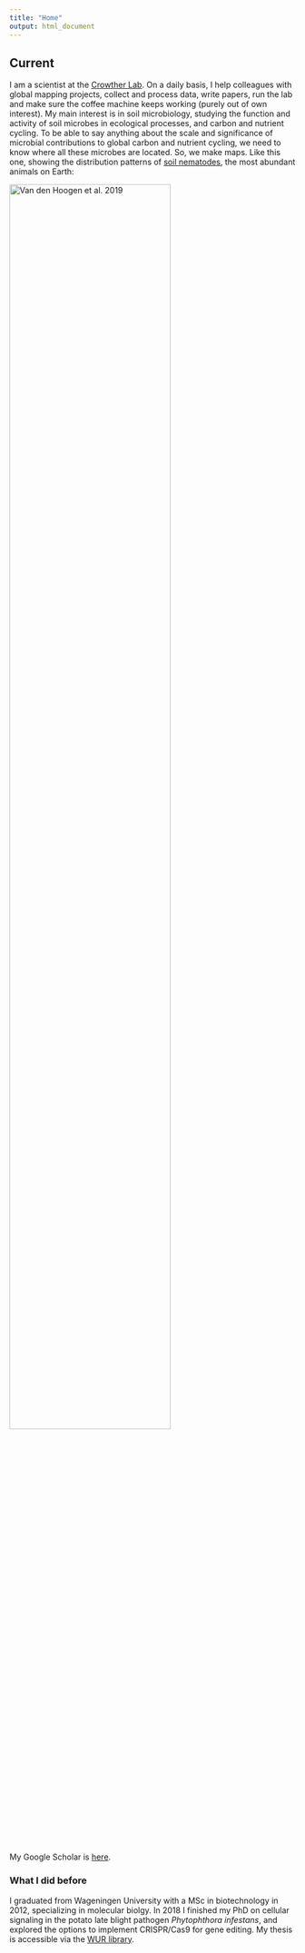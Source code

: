 ```yaml
---
title: "Home"
output: html_document
---
```

<link rel="stylesheet" href="styles.css" type="text/css">
<link rel="stylesheet" href="site_libs/academicons-1.8.6/css/academicons.css"/>

## Current
I am a scientist at the [Crowther Lab](https://www.crowtherlab.com/). On a daily basis, I help colleagues with global mapping projects, collect and process data, write papers, run the lab and make sure the coffee machine keeps working (purely out of own interest). My main interest is in soil microbiology, studying the function and activity of soil microbes in ecological processes, and carbon and nutrient cycling. To be able to say anything about the scale and significance of microbial contributions to global carbon and nutrient cycling, we need to know where all these microbes are located. So, we make maps. Like this one, showing the distribution patterns of [soil nematodes](https://www.nature.com/articles/s41586-019-1418-6), the most abundant animals on  Earth: 

<img src="images/Fig3_final_updated.png" style="width:75%" align="top" alt="Van den Hoogen et al. 2019"> 

My Google Scholar is [here](https://scholar.google.com/citations?user=0Pl8Q1EAAAAJ&hl=en).

### What I did before
I graduated from Wageningen University with a MSc in biotechnology in 2012, specializing in molecular biolgy. In 2018 I finished my PhD on cellular signaling in the potato late blight pathogen <i>Phytophthora infestans</i>, and explored the options to implement CRISPR/Cas9 for gene editing. My thesis is accessible via the [WUR library](https://library.wur.nl/WebQuery/wda/lang/2241772).

